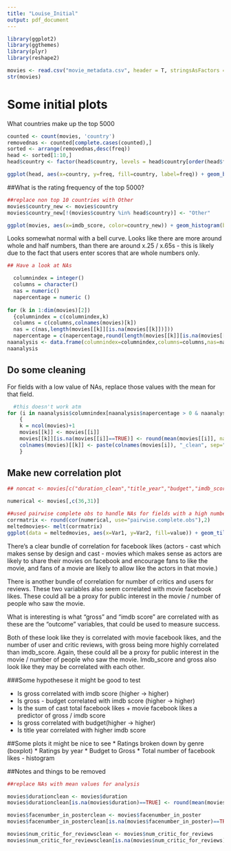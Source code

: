 ```yaml
---
title: "Louise_Initial"
output: pdf_document
---
```

```r
library(ggplot2)
library(ggthemes)
library(plyr)
library(reshape2)
```


```r
movies <- read.csv("movie_metadata.csv", header = T, stringsAsFactors = F)
str(movies)
```

# Some initial plots

What countries make up the top 5000
```r
counted <- count(movies, 'country')
removednas <- counted[complete.cases(counted),]
sorted <- arrange(removednas,desc(freq))
head <- sorted[1:10,]
head$country <- factor(head$country, levels = head$country[order(head$freq)])

ggplot(head, aes(x=country, y=freq, fill=country, label=freq)) + geom_bar(stat="identity") + coord_flip() + geom_text(size=3,nudge_y=150) + guides(fill=FALSE) + scale_y_continuous(expand = c(0, 0), limits = c(0,4100)) + ggtitle("Top 10 countries with multiple IMDB top 5000 movies") + labs(x = "", y="Frequency") 
```

##What is the rating frequency of the top 5000?
```r

##replace non top 10 countries with Other
movies$country_new <- movies$country
movies$country_new[!(movies$country %in% head$country)] <- "Other"

ggplot(movies, aes(x=imdb_score, color=country_new)) + geom_histogram(binwidth = 0.25)
```

Looks somewhat normal with a  bell curve.
Looks like there are more around whole and half numbers, than there are around x.25 / x.65s - this is likely due to the fact that users enter scores that are whole numbers only.

```r

## Have a look at NAs

  columnindex = integer()
  columns = character()
  nas = numeric()
  napercentage = numeric ()
  
for (k in 1:dim(movies)[2])
  {columnindex = c(columnindex,k)
  columns = c(columns,colnames(movies)[k])
  nas = c(nas,length(movies[[k]][is.na(movies[[k]])]))
  napercentage = c(napercentage,round(length(movies[[k]][is.na(movies[[k]])])/nrow(movies),4)*100)}
naanalysis <- data.frame(columnindex=columnindex,columns=columns,nas=nas,napercentage=napercentage)
naanalysis
```

## Do some cleaning

For fields with a low value of NAs, replace those values with the mean for that field.

```r
  #this doesn't work atm  
for (i in naanalysis$columnindex[naanalysis$napercentage > 0 & naanalysis$napercentage <1])
    {
    k = ncol(movies)+1
    movies[[k]] <- movies[[i]]
    movies[[k]][is.na(movies[[i]]==TRUE)] <- round(mean(movies[[i]], na.rm=TRUE),0)
    colnames(movies)[[k]] <- paste(colnames(movies[i]), "_clean", sep="")
    }
```


## Make new correlation plot 
```r
## noncat <- movies[c("duration_clean","title_year","budget","imdb_score","aspect_ratio","movie_facebook_likes","actor_1_facebook_likes_clean","actor_2_facebook_likes_clean","actor_3_facebook_likes_clean","cast_total_facebook_likes","num_user_for_reviews_clean","num_critic_for_reviews_clean","facenumber_in_poster_clean","gross")]

numerical <- movies[,c(36,31)]

##used pairwise complete obs to handle NAs for fields with a high number of nas
corrmatrix <- round(cor(numerical, use="pairwise.complete.obs"),2)
meltedmovies<- melt(corrmatrix)
ggplot(data = meltedmovies, aes(x=Var1, y=Var2, fill=value)) + geom_tile() + theme(axis.text.x = element_text(angle = 90, hjust = 1)) + labs(x="", y="") + ggtitle("Correlation Matrix")
```

There's a clear bundle of correlation for facebook likes (actors - cast which makes sense by design and cast - movies which makes sense as actors are likely to share their movies on facebook and encourage fans to like the movie, and fans of a movie are likely to allow like the actors in that movie.)

There is another bundle of correlation for number of critics and users for reviews. These two variables also seem correlated with movie facebook likes. These could all be a proxy for public interest in the movie / number of people who saw the movie.

What is interesting is what "gross" and "imdb score" are correlated with as these are the "outcome" variables, that could be used to measure success.

Both of these look like they is correlated with movie facebook likes, and the number of user and critic reviews, with gross being more highly correlated than imdb_score. Again, these could all be a proxy for public interest in the movie / number of people who saw the movie. Imdb_score and gross also look like they may be correlated with each other.



###Some hypothesese it might be good to test

* Is gross correlated with imdb score (higher -> higher)
* Is gross - budget correlated with imdb score (higher -> higher)
* Is the sum of cast total facebook likes + movie facebook likes a predictor of gross / imdb score
* Is gross correlated with budget(higher -> higher)
* Is title year correlated with higher imdb score

##Some plots it might be nice to see
* Ratings broken down by genre (boxplot)
* Ratings by year
* Budget to Gross
* Total number of facebook likes - histogram


##Notes and things to be removed


```r
##replace NAs with mean values for analysis

movies$durationclean <- movies$duration
movies$durationclean[is.na(movies$duration)==TRUE] <- round(mean(movies$duration, na.rm=TRUE),0)

movies$facenumber_in_posterclean <- movies$facenumber_in_poster
movies$facenumber_in_posterclean[is.na(movies$facenumber_in_poster)==TRUE] <- round(mean(movies$facenumber_in_poster, na.rm=TRUE),0)

movies$num_critic_for_reviewsclean <- movies$num_critic_for_reviews
movies$num_critic_for_reviewsclean[is.na(movies$num_critic_for_reviews)==TRUE] <- round(mean(movies$num_critic_for_reviews, na.rm=TRUE),0)

```

